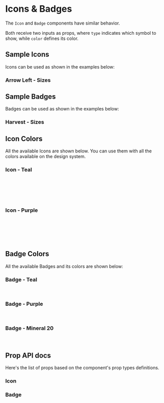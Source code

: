 

<Meta title="Components | Icons & Badges" component={Icon} />

# Icons & Badges

The `Icon` and `Badge` components have similar behavior.

Both receive two inputs as props, where `type` indicates which symbol to show, while `color` defines its color.

## Sample Icons
Icons can be used as shown in the examples below:

### Arrow Left - Sizes

<Preview>
  <Story name="Sample Icon - Sizes">
    <Icon type='arrow-left' color="teal40" />
    <Icon type='arrow-left' color="teal40" size="petit" />
    <Icon type='arrow-left' color="teal40" size="small" />
  </Story>
</Preview>

## Sample Badges
Badges can be used as shown in the examples below:

### Harvest - Sizes

<Preview>
  <Story name="Sample Badge - Sizes">
    <Badge type='harvest' wrapperColor="teal40" color="white" />
    <Badge type='harvest' wrapperColor="teal40" color="white" size="small" />
    <Badge type='harvest' wrapperColor="teal40" color="white" size="tiny" />
  </Story>
</Preview>

## Icon Colors
All the available Icons are shown below. You can use them with all the colors available on the design system.

### Icon - Teal
<Preview>
  <Story name="Icon Teal">
    <Fragment>
      <Icon type='arrow-left' color="teal40"/>
      <Icon type='dropdown-closed' color="teal40"/>
      <Icon type='remove' color="teal40"/>
      <Icon type='eye-opened' color="teal40"/>
      <Icon type='logout' color="teal40"/>
      <Icon type='edit' color="teal40"/>
      <Icon type='arrow-fill-right' color="teal40"/>
      <br />
      <Icon type='arrow-right' color="teal40"/>
      <Icon type='dropdown-open' color="teal40"/>
      <Icon type='plus' color="teal40"/>
      <Icon type='eye-closed' color="teal40"/>
      <Icon type='track' color="teal40"/>
      <Icon type='key' color="teal40"/>
      <Icon type='arrow-fill-left' color="teal40"/>
      <br />
      <Icon type='arrow-top' color="teal40"/>
      <Icon type='collapse-closed' color="teal40"/>
      <Icon type='minus' color="teal40"/>
      <Icon type='lupe' color="teal40"/>
      <Icon type='calendar' color="teal40"/>
      <Icon type='upload' color="teal40"/>
      <Icon type='chevron-right' color="teal40"/>
      <br />
      <Icon type='arrow-down' color="teal40"/>
      <Icon type='collapse-open' color="teal40"/>
      <Icon type='check' color="teal40"/>
      <Icon type='trash' color="teal40"/>
      <Icon type='coin' color="teal40"/>
      <Icon type='reload' color="teal40"/>
      <Icon type='chevron-left' color="teal40"/>
      <br />
      <Icon type='sort' color="teal40" />
      <Icon type='menu-expand' color="teal40" />
      <Icon type='menu-collapse' color="teal40" />
      <Icon type='menu-default' color="teal40" />
      <Icon type='external' color="teal40" />
      <Icon type='wallet' color="teal40" />
      <Icon type='workspace' color="teal40" />
    </Fragment>
  </Story>
</Preview>

### Icon - Purple
<Preview>
  <Story name="Icon Mineral 70">
    <Fragment>
      <Icon type='arrow-left' color="purple60"/>
      <Icon type='dropdown-closed' color="purple60"/>
      <Icon type='remove' color="purple60"/>
      <Icon type='eye-opened' color="purple60"/>
      <Icon type='logout' color="purple60"/>
      <Icon type='edit' color="purple60"/>
      <Icon type='arrow-fill-right' color="purple60"/>
      <br />
      <Icon type='arrow-right' color="purple60"/>
      <Icon type='dropdown-open' color="purple60"/>
      <Icon type='plus' color="purple60"/>
      <Icon type='eye-closed' color="purple60"/>
      <Icon type='track' color="purple60"/>
      <Icon type='key' color="purple60"/>
      <Icon type='arrow-fill-left' color="purple60"/>
      <br />
      <Icon type='arrow-top' color="purple60"/>
      <Icon type='collapse-closed' color="purple60"/>
      <Icon type='minus' color="purple60"/>
      <Icon type='lupe' color="purple60"/>
      <Icon type='calendar' color="purple60"/>
      <Icon type='upload' color="purple60"/>
      <Icon type='chevron-right' color="purple60"/>
      <br />
      <Icon type='arrow-down' color="purple60"/>
      <Icon type='collapse-open' color="purple60"/>
      <Icon type='check' color="purple60"/>
      <Icon type='trash' color="purple60"/>
      <Icon type='coin' color="purple60"/>
      <Icon type='reload' color="purple60"/>
      <Icon type='chevron-left' color="purple60"/>
      <br />
      <Icon type='sort' color="purple60" />
      <Icon type='menu-expand' color="purple60" />
      <Icon type='menu-collapse' color="purple60" />
      <Icon type='menu-default' color="purple60" />
      <Icon type='external' color="purple60" />
      <Icon type='wallet' color="purple60" />
      <Icon type='workspace' color="purple60" />
    </Fragment>
  </Story>
</Preview>

## Badge Colors

All the available Badges and its colors are shown below:


### Badge - Teal
<Preview>
  <Story name="Badge Teal">
    <Fragment>
      <Badge type='harvest' wrapperColor="teal40" color="white"/>
      <Badge type='ponto' wrapperColor="teal40" color="white"/>
      <Badge type='meta' wrapperColor="teal40" color="white"/>
      <br />
      <Badge type='star' wrapperColor="teal40" color="white"/>
      <Badge type='floating-add' wrapperColor="teal40" color="white"/>
    </Fragment>
  </Story>
</Preview>

### Badge - Purple
<Preview>
  <Story name="Badge Mineral 70">
    <Fragment>
      <Badge type='harvest' wrapperColor="purple60" color="white"/>
      <Badge type='ponto' wrapperColor="purple60" color="white"/>
      <Badge type='meta' wrapperColor="purple60" color="white"/>
      <br />
      <Badge type='star' wrapperColor="purple60" color="white"/>
      <Badge type='floating-add' wrapperColor="purple60" color="white"/>
    </Fragment>
  </Story>
</Preview>

### Badge - Mineral 20
<Preview>
  <Story name="Badge Mineral 20">
    <Fragment>
      <Badge type='harvest' color="mineral30" wrapperColor="mineral10" />
      <Badge type='ponto' color="mineral30" wrapperColor="mineral10" />
      <Badge type='meta' color="mineral30" wrapperColor="mineral10" />
      <br />
      <Badge type='star' color="mineral30" wrapperColor="mineral10" />
      <Badge type='floating-add' color="mineral30" wrapperColor="mineral10" />
    </Fragment>
  </Story>
</Preview>

## Prop API docs

Here's the list of props based on the component's prop types definitions.
### Icon
<Props of={Icon} />

### Badge
<Props of={Badge} />
